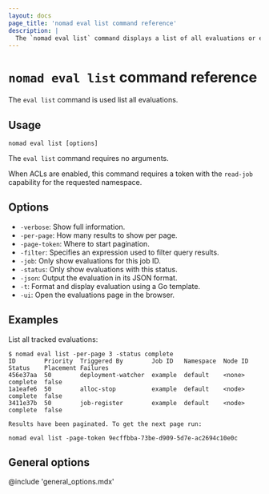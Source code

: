 ```yaml
---
layout: docs
page_title: 'nomad eval list command reference'
description: |
  The `nomad eval list` command displays a list of all evaluations or evaluations that match a filter.
---
```


# `nomad eval list` command reference

The `eval list` command is used list all evaluations.

## Usage

```plaintext
nomad eval list [options]
```

The `eval list` command requires no arguments.

When ACLs are enabled, this command requires a token with the `read-job`
capability for the requested namespace.

## Options

- `-verbose`: Show full information.
- `-per-page`: How many results to show per page.
- `-page-token`: Where to start pagination.
- `-filter`: Specifies an expression used to filter query results.
- `-job`: Only show evaluations for this job ID.
- `-status`: Only show evaluations with this status.
- `-json`: Output the evaluation in its JSON format.
- `-t`: Format and display evaluation using a Go template.
- `-ui`: Open the evaluations page in the browser.

## Examples

List all tracked evaluations:

```shell-session
$ nomad eval list -per-page 3 -status complete
ID        Priority  Triggered By        Job ID   Namespace  Node ID  Status    Placement Failures
456e37aa  50        deployment-watcher  example  default    <none>   complete  false
1a1eafe6  50        alloc-stop          example  default    <node>   complete  false
3411e37b  50        job-register        example  default    <node>   complete  false

Results have been paginated. To get the next page run:

nomad eval list -page-token 9ecffbba-73be-d909-5d7e-ac2694c10e0c
```

## General options

@include 'general_options.mdx'
